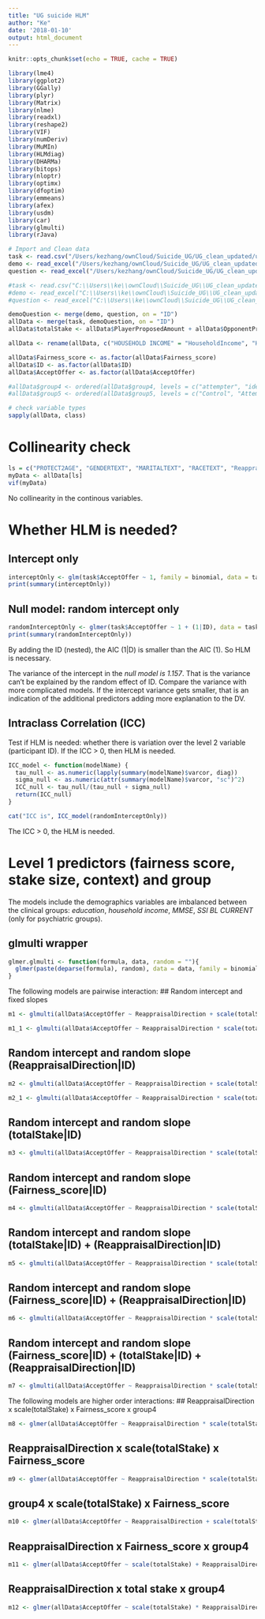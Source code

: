 ```yaml
---
title: "UG suicide HLM"
author: "Ke"
date: '2018-01-10'
output: html_document
---
```


```r
knitr::opts_chunk$set(echo = TRUE, cache = TRUE)

library(lme4)
library(ggplot2)
library(GGally)
library(plyr)
library(Matrix)
library(nlme)
library(readxl)
library(reshape2)
library(VIF)
library(numDeriv)
library(MuMIn)
library(HLMdiag)
library(DHARMa)
library(bitops)
library(nloptr)
library(optimx)
library(dfoptim)
library(emmeans)
library(afex)
library(usdm)
library(car)
library(glmulti)
library(rJava)
```

```r
# Import and Clean data
task <- read.csv("/Users/kezhang/ownCloud/Suicide_UG/UG_clean_updated/ug_all_task_data.csv")
demo <- read_excel("/Users/kezhang/ownCloud/Suicide_UG/UG_clean_updated/ug_demog.xlsx")
question <- read_excel("/Users/kezhang/ownCloud/Suicide_UG/UG_clean_updated/ug_questionnaire.xlsx")

#task <- read.csv("C:\\Users\\ke\\ownCloud\\Suicide_UG\\UG_clean_updated\\ug_all_task_data.csv")
#demo <- read_excel("C:\\Users\\ke\\ownCloud\\Suicide_UG\\UG_clean_updated\\ug_demog.xlsx")
#question <- read_excel("C:\\Users\\ke\\ownCloud\\Suicide_UG\\UG_clean_updated\\ug_questionnaire.xlsx")

demoQuestion <- merge(demo, question, on = "ID")
allData <- merge(task, demoQuestion, on = "ID")
allData$totalStake <- allData$PlayerProposedAmount + allData$OpponentProposedAmount

allData <- rename(allData, c("HOUSEHOLD INCOME" = "HouseholdIncome", "HRSD NO SUI" = "HRSD_NO_SUI", "PER CAPITA INCOME" = "IncomePerCapita", "MMSE TOTAL" = "MMSE"))

allData$Fairness_score <- as.factor(allData$Fairness_score)
allData$ID <- as.factor(allData$ID)
allData$AcceptOffer <- as.factor(allData$AcceptOffer)

#allData$group4 <- ordered(allData$group4, levels = c("attempter", "ideator", "depression", "control"))
#allData$group5 <- ordered(allData$group5, levels = c("Control", "AttempterHL", "AttempterLL", "ideator", "depression"))

# check variable types
sapply(allData, class)
```

# Collinearity check
```r
ls = c("PROTECT2AGE", "GENDERTEXT", "MARITALTEXT", "RACETEXT", "ReappraisalDirection", "group4", "Fairness_score", "MMSE", "HouseholdIncome", "HRSD_NO_SUI", "EDUCATION", "totalStake")
myData <- allData[ls]
vif(myData)
```
No collinearity in the continous variables.

# Whether HLM is needed?
## Intercept only
```r
interceptOnly <- glm(task$AcceptOffer ~ 1, family = binomial, data = task)
print(summary(interceptOnly))
```

## Null model: random intercept only
```r
randomInterceptOnly <- glmer(task$AcceptOffer ~ 1 + (1|ID), data = task, family = binomial)
print(summary(randomInterceptOnly))
```
By adding the ID (nested), the AIC (1|D) is smaller than the AIC (1). So HLM is necessary. 

The variance of the intercept in the *null model is 1.157*. That is the variance can't be explained by the random effect of ID. Compare the variance with more complicated models. If the intercept variance gets smaller, that is an indication of the additional predictors adding more explanation to the DV.

##  Intraclass Correlation (ICC)
Test if HLM is needed: whether there is variation over the level 2 variable (participant ID). If the ICC > 0, then HLM is needed.
```r
ICC_model <- function(modelName) {
  tau_null <- as.numeric(lapply(summary(modelName)$varcor, diag))
  sigma_null <- as.numeric(attr(summary(modelName)$varcor, "sc")^2)
  ICC_null <- tau_null/(tau_null + sigma_null)
  return(ICC_null)
}

cat("ICC is", ICC_model(randomInterceptOnly))
```
The ICC > 0, the HLM is needed.

# Level 1 predictors (fairness score, stake size, context) and group 
The models include the demographics variables are imbalanced between the clinical groups: *education*, *household income*, *MMSE*, *SSI BL CURRENT* (only for psychiatric groups).

## glmulti wrapper
```r
glmer.glmulti <- function(formula, data, random = ""){
  glmer(paste(deparse(formula), random), data = data, family = binomial, control = glmerControl(calc.derivs = FALSE))
}
```
The following models are pairwise interaction:
## Random intercept and fixed slopes
```r
m1 <- glmulti(allData$AcceptOffer ~ ReappraisalDirection + scale(totalStake) + Fairness_score + group4, level = 2, fitfunction = glmer.glmulti, random = "+ (1|ID)", method = "g", data = allData)

m1_1 <- glmulti(allData$AcceptOffer ~ ReappraisalDirection * scale(totalStake) * Fairness_score * group4, level = 2, fitfunction = glmer.glmulti, random = "+ (1|ID)", method = "g", data = allData)

```
## Random intercept and random slope (ReappraisalDirection|ID)
```r
m2 <- glmulti(allData$AcceptOffer ~ ReappraisalDirection + scale(totalStake) + Fairness_score + group4, level = 2, fitfunction = glmer.glmulti, random = "+ (ReappraisalDirection|ID)", method = "g", data = allData)

m2_1 <- glmulti(allData$AcceptOffer ~ ReappraisalDirection * scale(totalStake) * Fairness_score * group4, level = 2, fitfunction = glmer.glmulti, random = "+ (ReappraisalDirection|ID)", method = "g", data = allData)
```

## Random intercept and random slope (totalStake|ID)
```r
m3 <- glmulti(allData$AcceptOffer ~ ReappraisalDirection * scale(totalStake) * Fairness_score * group4, level = 2, fitfunction = glmer.glmulti, random = "+ (totalStake|ID)", method = "g", data = allData)
```

## Random intercept and random slope (Fairness_score|ID)
```r
m4 <- glmulti(allData$AcceptOffer ~ ReappraisalDirection * scale(totalStake) * Fairness_score * group4, level = 2, fitfunction = glmer.glmulti, random = "+ (Fairness_score|ID)", method = "g", data = allData)
```

## Random intercept and random slope (totalStake|ID) + (ReappraisalDirection|ID)
```r
m5 <- glmulti(allData$AcceptOffer ~ ReappraisalDirection * scale(totalStake) * Fairness_score * group4, level = 2, fitfunction = glmer.glmulti, random = "+ (totalStake|ID) + (ReappraisalDirection|ID)", method = "g", data = allData)
```

## Random intercept and random slope (Fairness_score|ID) + (ReappraisalDirection|ID)
```r
m6 <- glmulti(allData$AcceptOffer ~ ReappraisalDirection * scale(totalStake) * Fairness_score * group4, level = 2, fitfunction = glmer.glmulti, random = "+ (Fairness_score|ID) + (ReappraisalDirection|ID)", method = "g", data = allData)
```

## Random intercept and random slope (Fairness_score|ID) + (totalStake|ID) + (ReappraisalDirection|ID)
```r
m7 <- glmulti(allData$AcceptOffer ~ ReappraisalDirection * scale(totalStake) * Fairness_score * group4, level = 2, fitfunction = glmer.glmulti, random = "+ (Fairness_score|ID) + (totalStake|ID) + (ReappraisalDirection|ID)", method = "g", data = allData)
```

The following models are higher order interactions:
## ReappraisalDirection x scale(totalStake) x Fairness_score x group4
```r
m8 <- glmer(allData$AcceptOffer ~ ReappraisalDirection * scale(totalStake) * Fairness_score * group4 + (Fairness_score|ID) + (totalStake|ID) + (ReappraisalDirection|ID), data = allData, family = "binomial")
```

## ReappraisalDirection x scale(totalStake) x Fairness_score
```r
m9 <- glmer(allData$AcceptOffer ~ ReappraisalDirection * scale(totalStake) * Fairness_score + group4 + (Fairness_score|ID) + (totalStake|ID) + (ReappraisalDirection|ID), data = allData, family = "binomial")

```
## group4 x scale(totalStake) x Fairness_score 
```r
m10 <- glmer(allData$AcceptOffer ~ ReappraisalDirection + scale(totalStake) * Fairness_score * group4 + (Fairness_score|ID) + (totalStake|ID) + (ReappraisalDirection|ID), data = allData, family = "binomial")
```

## ReappraisalDirection x Fairness_score x group4
```r
m11 <- glmer(allData$AcceptOffer ~ scale(totalStake) + ReappraisalDirection * Fairness_score * group4 + (Fairness_score|ID) + (totalStake|ID) + (ReappraisalDirection|ID), data = allData, family = "binomial")
```

## ReappraisalDirection x total stake x group4
```r
m12 <- glmer(allData$AcceptOffer ~ scale(totalStake) * ReappraisalDirection * group4 + Fairness_score + (Fairness_score|ID) + (totalStake|ID) + (ReappraisalDirection|ID), data = allData, family = "binomial")

```